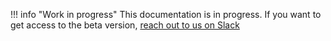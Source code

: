 !!! info "Work in progress"
    This documentation is in progress. If you want to get access to the beta version, [reach out to us on Slack](https://mindsdb.com/joincommunity)
